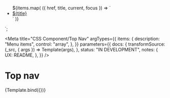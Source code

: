 <!--
@license EUPL-1.2
Copyright (c) 2021 A Herring
-->


  <nav class="topnav">
    <ul class="utrecht-topnav__list">${items.map(
      ({ href, title, current, focus }) => `
      <li class="utrecht-topnav__item">
        <a class="${clsx(
          "utrecht-topnav__link",
          current && "utrecht-topnav__link--current",
          focus && "utrecht-topnav__link--focus"
        )}" href="${href}">${title}</a>
        </li>`
    )}
    </ul>
  </nav>
</div>
`;

<Meta
  title="CSS Component/Top Nav"
  argTypes={{
    items: {
      description: "Menu items",
      control: "array",
    },
  }}
  parameters={{
    docs: {
      transformSource: (_src, { args }) => Template(args),
    },
    status: "IN DEVELOPMENT",
    notes: {
      UX: README,
    },
  }}
/>

# Top nav

<Canvas>
  <Story
    name="Top Nav"
    args={{
      items: [
        { href: "https://example.com/", title: "Wonen en leven", current: true },
        { href: "https://example.com/", title: "Werk en inkomen", focus: true },
        { href: "https://example.com/", title: "Ondernemen" },
        { href: "https://example.com/", title: "Bestuur en organisatie" },
      ],
    }}
  >
    {Template.bind({})}
  </Story>
</Canvas>
